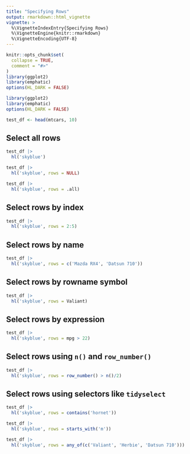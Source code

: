 ```yaml
---
title: "Specifying Rows"
output: rmarkdown::html_vignette
vignette: >
  %\VignetteIndexEntry{Specifying Rows}
  %\VignetteEngine{knitr::rmarkdown}
  %\VignetteEncoding{UTF-8}
---
```


```r
knitr::opts_chunk$set(
  collapse = TRUE,
  comment = "#>"
)
library(ggplot2)
library(emphatic)
options(HL_DARK = FALSE)
```

```r
library(ggplot2)
library(emphatic)
options(HL_DARK = FALSE)
```

```r
test_df <- head(mtcars, 10)
```



Select all rows
------------------------------------------------------------------------------

```r
test_df |>
  hl('skyblue')
```

```r
test_df |>
  hl('skyblue', rows = NULL)
```

```r
test_df |>
  hl('skyblue', rows = .all)
```


Select rows by index
------------------------------------------------------------------------------

```r
test_df |>
  hl('skyblue', rows = 2:5)
```

Select rows by name
------------------------------------------------------------------------------

```r
test_df |>
  hl('skyblue', rows = c('Mazda RX4', 'Datsun 710'))
```

Select rows by rowname symbol
------------------------------------------------------------------------------

```r
test_df |>
  hl('skyblue', rows = Valiant)
```


Select rows by expression
------------------------------------------------------------------------------

```r
test_df |>
  hl('skyblue', rows = mpg > 22)
```

Select rows using `n()` and `row_number()`
------------------------------------------------------------------------------

```r
test_df |>
  hl('skyblue', rows = row_number() > n()/2)
```

Select rows using selectors like `tidyselect`
------------------------------------------------------------------------------

```r
test_df |>
  hl('skyblue', rows = contains('hornet'))
```

```r
test_df |>
  hl('skyblue', rows = starts_with('m'))
```


```r
test_df |>
  hl('skyblue', rows = any_of(c('Valiant', 'Herbie', 'Datsun 710')))
```

